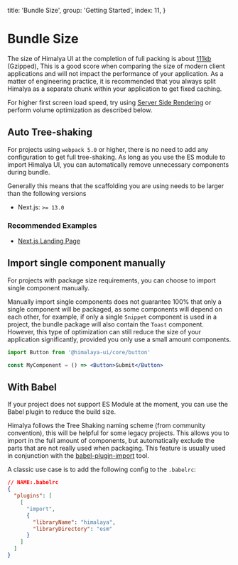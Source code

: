   title: 'Bundle Size',
  group: 'Getting Started',
  index: 11,
}

# Bundle Size

The size of Himalya UI at the completion of full packing is about [111kb](https://bundle.js.org/?q=@himalaya-ui/core) (Gzipped),
This is a good score when comparing the size of modern client applications and will not impact the performance of your application.
As a matter of engineering practice, it is recommended that you always split Himalya as a separate chunk within your application to get fixed caching.

For higher first screen load speed, try using [Server Side Rendering](/guide/server-render) or perform volume optimization as described below.

## Auto Tree-shaking

For projects using `webpack 5.0` or higher, there is no need to add any configuration to get full tree-shaking.
As long as you use the ES module to import Himalya UI, you can automatically remove unnecessary components during bundle.

Generally this means that the scaffolding you are using needs to be larger than the following versions

- Next.js: `>= 13.0`

### Recommended Examples

- [Next.js Landing Page](https://github.com/red-ninjas/landing-page)

## Import single component manually

For projects with package size requirements, you can choose to import single component manually.

Manually import single components does not guarantee 100% that only a single component will be packaged,
as some components will depend on each other, for example, if only a single `Snippet` component is used in a project, the bundle package
will also contain the `Toast` component. However, this type of optimization can still reduce the size of your application significantly,
provided you only use a small amount components.

```jsx
import Button from '@himalaya-ui/core/button'

const MyComponent = () => <Button>Submit</Button>
```

## With Babel

If your project does not support ES Module at the moment, you can use the Babel plugin to reduce the build size.

Himalya follows the Tree Shaking naming scheme (from community convention), this will be helpful for some legacy projects.
This allows you to import in the full amount of components, but automatically exclude the parts that are not really used when packaging.
This feature is usually used in conjunction with the [babel-plugin-import](https://www.npmjs.com/package/babel-plugin-import) tool.

A classic use case is to add the following config to the `.babelrc`:

```json
// NAME:.babelrc
{
  "plugins": [
    [
      "import",
      {
        "libraryName": "himalaya",
        "libraryDirectory": "esm"
      }
    ]
  ]
}
```
